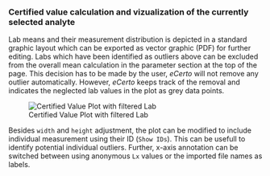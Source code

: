 ### Certified value calculation and vizualization of the currently selected analyte

Lab means and their measurement distribution is depicted in a standard graphic layout which can be exported as vector graphic (PDF) for further editing.
Labs which have been identified as outliers above can be excluded from the overall mean calculation in the parameter section at the top of the page.
This decision has to be made by the user, *eCerto* will not remove any outlier automatically. However, *eCerto* keeps track of the removal and
indicates the neglected lab values in the plot as grey data points.

![Certified Value Plot with filtered Lab](fig/C_Modul_Fig1.png)

Besides `width` and `height` adjustment, the plot can be modified to include individual measurement using their ID (`Show IDs`). 
This can be usefull to identify potential individual outliers.
Further, x-axis annotation can be switched between using anonymous `Lx` values or the imported file names as labels.